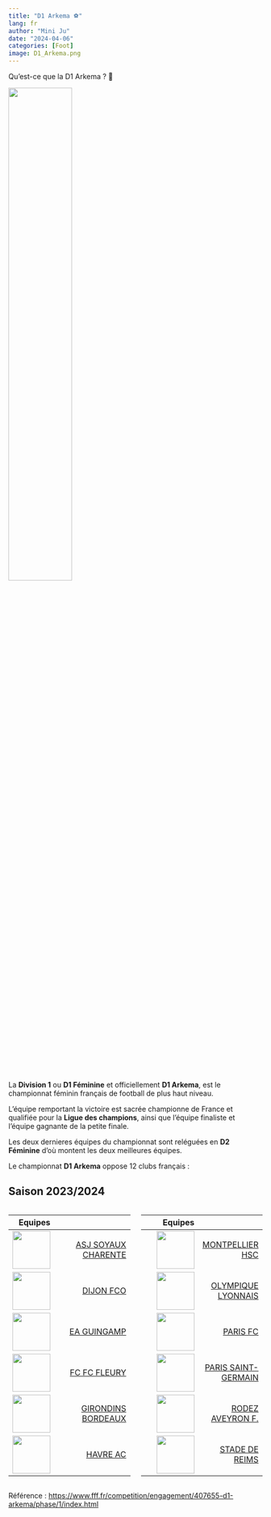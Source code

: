 ```yaml
---
title: "D1 Arkema ⚽"
lang: fr
author: "Mini Ju"
date: "2024-04-06"
categories: [Foot]
image: D1_Arkema.png
---
```


Qu'est-ce que la D1 Arkema ? 🤔

![](D1_Arkema.png){width="50%" fig-align="center"}

La **Division 1** ou **D1 Féminine** et officiellement **D1 Arkema**, est le championnat féminin français de football de plus haut niveau.

L'équipe remportant la victoire est sacrée championne de France et qualifiée pour la **Ligue des champions**, ainsi que l'équipe finaliste et l'équipe gagnante de la petite finale.

Les deux dernieres équipes du championnat sont reléguées en **D2 Féminine** d'où montent les deux meilleures équipes.

Le championnat **D1 Arkema** oppose 12 clubs français :

::: {.panel-tabset}

## Saison 2023/2024

:::: {.columns}

::: {.column width="50%"}

|  Equipes|  |
|--:|--:|
|  ![](ASJ_Soyaux-Charente.png){height=75}| [ASJ SOYAUX CHARENTE]()|
|  ![](Dijon_FCO.png){height=75}| [DIJON FCO]()|
|  ![](En_avant_Guingamp.png){height=75}|  [EA GUINGAMP]()|
|  ![](FC_Fleury_91.png){height=75}| [FC FC FLEURY]()|
|  ![](Girondins_de_Bordeaux.png){height=75}| [GIRONDINS BORDEAUX]()|
|  ![](Havre_AC.png){height=75}| [HAVRE AC]()|
:::

::: {.column width="50%"}
|  Equipes|  |
|--:|--:|
|  ![](Montpellier_Herault_Sport_Club.png){height=75}| [MONTPELLIER HSC]()|
|  ![](Olympique_Lyonnais.png){height=75}| [OLYMPIQUE LYONNAIS]()|
|  ![](Paris_FC.png){height=75}| [PARIS FC]()|
|  ![](Paris_Saint-Germain.png){height=75}| [PARIS SAINT-GERMAIN]()|
|  ![](Rodez_AF.png){height=75}| [RODEZ AVEYRON F.]()|
|  ![](Stade_de_Reims.png){height=75}| [STADE DE REIMS]()|
:::

::::

:::

Référence : <https://www.fff.fr/competition/engagement/407655-d1-arkema/phase/1/index.html>
